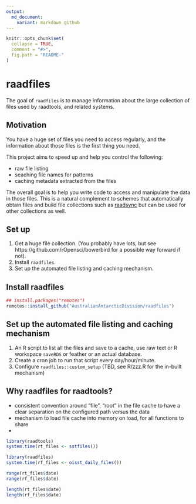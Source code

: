 ```yaml
---
output:
  md_document:
    variant: markdown_github
---
```


<!-- README.md is generated from README.Rmd. Please edit that file -->

```r
knitr::opts_chunk$set(
  collapse = TRUE,
  comment = "#>",
  fig.path = "README-"
)
```

# raadfiles

The goal of `raadfiles` is to manage information about the large collection of files used by raadtools, and related systems. 

## Motivation

You have a huge set of files you need to access regularly, and the information about those files is the first thing you need. 

This project aims to speed up and help you control the following: 

* raw file listing
* seaching file names for patterns
* caching metadata extracted from the files

The overall goal is to help you write code to access and manipulate the data in those files. This is a natural complement to
schemes that automatically obtain files and build file collections such as [raadsync](https://github.com/AustralianAntarcticDataCentre/raadsync.git) but can be used for other collections as well. 


## Set up

1. Get a huge file collection. (You probably have lots, but see https://github.com/rOpensci/bowerbird for a possible way forward if not).
2. Install `raadfiles`. 
3. Set up the automated file listing and caching mechanism. 

## Install raadfiles

```R
## install.packages("remotes")
remotes::install_github("AustralianAntarcticDivision/raadfiles")
```

## Set up the automated file listing and caching mechanism

1. An R script to list all the files and save to a cache, use raw text or R workspace `saveRDS` or feather or an actual database. 
2. Create a cron job to run that script every day/hour/minute. 
3. Configure `raadfiles::custom_setup` (TBD, see R/zzz.R for the in-built mechanism)


## Why raadfiles for raadtools?

* consistent convention around "file", "root" in the file cache to have a clear separation on the configured path versus the data
* mechanism to load file cache into memory on load, for all functions to share 
* 

```r
library(raadtools)
system.time(rt_files <- sstfiles())

library(raadfiles)
system.time(rf_files <- oisst_daily_files())

range(rt_files$date)
range(rf_files$date)

length(rt_files$date)
length(rf_files$date)


```
